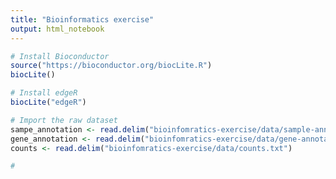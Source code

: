 ```yaml
---
title: "Bioinformatics exercise"
output: html_notebook
---
```




```r

# Install Bioconductor
source("https://bioconductor.org/biocLite.R")
biocLite()

# Install edgeR
biocLite("edgeR")

```

```r

# Import the raw dataset
sampe_annotation <- read.delim("bioinfomratics-exercise/data/sample-annotation.txt")
gene_annotation <- read.delim("bioinfomratics-exercise/data/gene-annotation.txt")
counts <- read.delim("bioinfomratics-exercise/data/counts.txt")
```

```r

# 
```
